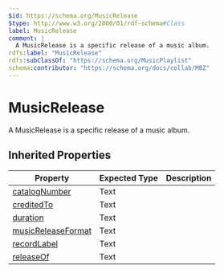 ```yaml
---
$id: https://schema.org/MusicRelease
$type: http://www.w3.org/2000/01/rdf-schema#Class
label: MusicRelease
comment: |
  A MusicRelease is a specific release of a music album.
rdfs:label: "MusicRelease"
rdfs:subClassOf: "https://schema.org/MusicPlaylist"
schema:contributor: "https://schema.org/docs/collab/MBZ"
---
```


# MusicRelease

A MusicRelease is a specific release of a music album.

## Inherited Properties

| Property | Expected Type | Description |
| --- | --- | --- |
| [catalogNumber](https://schema.org/catalogNumber) | Text |  |
| [creditedTo](https://schema.org/creditedTo) | Text |  |
| [duration](https://schema.org/duration) | Text |  |
| [musicReleaseFormat](https://schema.org/musicReleaseFormat) | Text |  |
| [recordLabel](https://schema.org/recordLabel) | Text |  |
| [releaseOf](https://schema.org/releaseOf) | Text |  |
